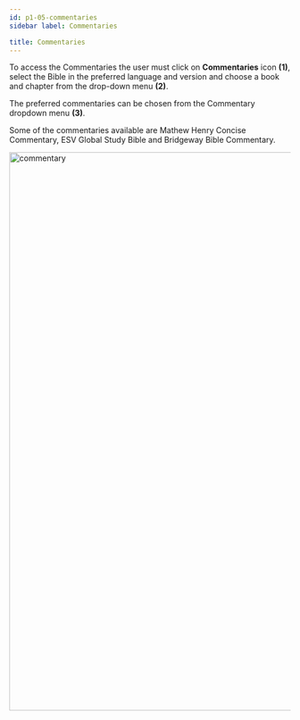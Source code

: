 ```yaml
---
id: p1-05-commentaries
sidebar label: Commentaries

title: Commentaries
---
```


To access the Commentaries the user must click on **Commentaries** icon **(1)**, select the Bible in the preferred language and version and choose a book and chapter from the drop-down menu **(2)**. 

The preferred commentaries can be chosen from the Commentary dropdown menu **(3)**.  

Some of the commentaries available are Mathew Henry Concise Commentary, ESV Global Study Bible and Bridgeway Bible Commentary. 

<img src="/img/assets/commentary1.png"  width="1000px" alt="commentary"/>